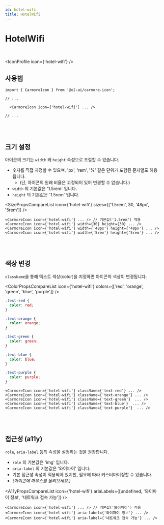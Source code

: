 ```yaml
---
id: hotel-wifi
title: HotelWifi
---
```




# HotelWifi

<br />

<IconProfile icon={'hotel-wifi'} />

## 사용법

```tsx
import { CarmoreIcon } from '@o2-ui/carmore-icon';

// ...

  <CarmoreIcon icon={'hotel-wifi'} ... />

// ...
```

<br />
<br />

## 크기 설정

아이콘의 크기는 `width` 와 `height` 속성으로 조절할 수 있습니다.

- 숫자를 직접 지정할 수 있으며, 'px', 'rem', '%' 같은 단위가 포함된 문자열도 허용됩니다.
  - (단, 아이콘의 원래 비율은 고정되어 있어 변경할 수 없습니다.)
- `width` 의 기본값은 '1.5rem' 입니다.
- `height` 의 기본값은 '1.5rem' 입니다.

<SizePropsCompareList icon={'hotel-wifi'} sizes={['1.5rem', 30, '48px', '5rem']} />

```tsx
<CarmoreIcon icon={'hotel-wifi'} ... /> // 기본값('1.5rem') 적용
<CarmoreIcon icon={'hotel-wifi'} width={30} height={30} ... />
<CarmoreIcon icon={'hotel-wifi'} width={'48px'} height={'48px'} ... />
<CarmoreIcon icon={'hotel-wifi'} width={'5rem'} height={'5rem'} ... />
```

<br />
<br />

## 색상 변경

`className`을 통해 텍스트 색상(color)을 지정하면 아이콘의 색상이 변경됩니다.

<ColorPropsCompareList icon={'hotel-wifi'} colors={['red', 'orange', 'green', 'blue', 'purple']} />

```css
.text-red {
  color: red;
}

.text-orange {
  color: orange;
}

.text-green {
  color: green;
}

.text-blue {
  color: blue;
}

.text-purple {
  color: purple;
}
```

```tsx
<CarmoreIcon icon={'hotel-wifi'} className={'text-red'} ... />
<CarmoreIcon icon={'hotel-wifi'} className={'text-orange'} ... />
<CarmoreIcon icon={'hotel-wifi'} className={'text-green'}  ... />
<CarmoreIcon icon={'hotel-wifi'} className={'text-blue'}  ... />
<CarmoreIcon icon={'hotel-wifi'} className={'text-purple'}  ... />
```

<br />
<br />

## 접근성 (a11y)

`role`, `aria-label` 등의 속성을 설정하는 것을 권장합니다.

- `role` 의 기본값은 'img' 입니다.
- `aria-label` 의 기본값은 '와이파이' 입니다.
- 기본 접근성 속성이 적용되어 있지만, 필요에 따라 커스터마이징할 수 있습니다.
- _(아이콘에 마우스를 올려보세요.)_

<A11yPropsCompareList icon={'hotel-wifi'} ariaLabels={[undefined, '와이파이 정보', '네트워크 접속 가능']} />

```tsx
<CarmoreIcon icon={'hotel-wifi'} ... /> // 기본값('와이파이') 적용
<CarmoreIcon icon={'hotel-wifi'} aria-label={'와이파이 정보'} ... />
<CarmoreIcon icon={'hotel-wifi'} aria-label={'네트워크 접속 가능'} ... />
```
